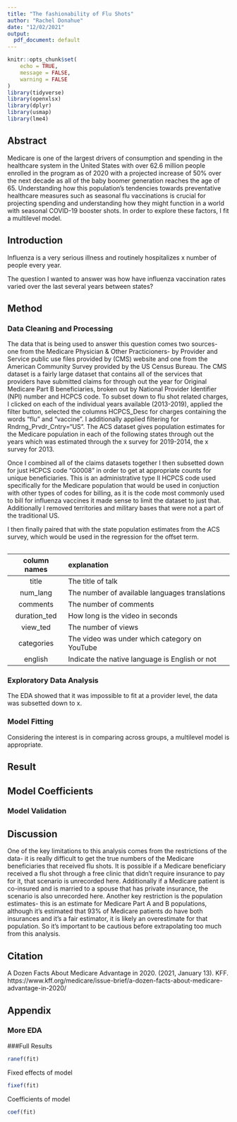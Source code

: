 ---
title: "The fashionability of Flu Shots"
author: "Rachel Donahue"
date: "12/02/2021"
output:
  pdf_document: default
---

```{r setup, include=FALSE}
knitr::opts_chunk$set(
	echo = TRUE,
	message = FALSE,
	warning = FALSE
)
library(tidyverse)
library(openxlsx)
library(dplyr)
library(usmap)
library(lme4)
```



## Abstract

Medicare is one of the largest drivers of consumption and spending in the healthcare system in the United States with over 62.6 million people enrolled in the program as of 2020 with a projected increase of 50% over the next decade as all of the baby boomer generation reaches the age of 65. Understanding how this population's tendencies towards preventative healthcare measures such as seasonal flu vaccinations is crucial for projecting spending and understanding how they might function in a world with seasonal COVID-19 booster shots. In order to explore these factors, I fit a multilevel model.

## Introduction

Influenza is a very serious illness and routinely hospitalizes x number of people every year. 

The question I wanted to answer was how have influenza vaccination rates varied over the last several years between states?



## Method

### Data Cleaning and Processing
The data that is being used to answer this question comes two sources- one from the Medicare Physician & Other Practicioners- by Provider and Service public use files provided by (CMS) website and one from the American Community Survey provided by the US Census Bureau. The CMS dataset is a fairly large dataset that contains all of the services that providers have submitted claims for through out the year for Original Medicare Part B beneficiaries, broken out by National Provider Identifier (NPI) number and HCPCS code. To subset down to flu shot related charges, I clicked on each of the individual years available (2013-2019), applied the filter button, selected the columns HCPCS_Desc for charges containing the words "flu" and "vaccine". I additionally applied filtering for Rndrng_Prvdr_Cntry="US". The ACS dataset gives population estimates for the Medicare population in each of the following states through out the years which was estimated through the x survey for 2019-2014, the x survey for 2013.

Once I combined all of the claims datasets together I then subsetted down for just HCPCS code "G0008" in order to get at appropriate counts for unique beneficiaries. This is an administrative type II HCPCS code used specifically for the Medicare population that would be used in conjuction with other types of codes for billing, as it is the code most commonly used to bill for influenza vaccines it made sense to limit the dataset to just that. Additionally I removed territories and military bases that were not a part of the traditional US.

I then finally paired that with the state population estimates from the ACS survey, which would be used in the regression for the offset term.


```{r include=FALSE}

```


| column names      | explanation |
| :--:              | :----- |
| title             | The title of talk|
| num_lang          | The number of available languages translations |
| comments          | The number of comments |
| duration_ted      | How long is the  video in  seconds |
| view_ted          | The number of views |
| categories        | The video was under which category on YouTube|
| english           | Indicate the native language is English or not|


### Exploratory Data Analysis
The EDA showed that it was impossible to fit at a provider level, the data was subsetted down to x.

### Model Fitting

Considering the interest is in comparing across groups, a multilevel model is appropriate.

## Result

## Model Coefficients

### Model Validation

## Discussion

One of the key limitations to this analysis comes from the restrictions of the data- it is really difficult to get the true numbers of the Medicare beneficiaries that received flu shots. It is possible if a Medicare beneficiary received a flu shot through a free clinic that didn't require insurance to pay for it, that scenario is unrecorded here. Additionally if a Medicare patient is co-insured and is married to a spouse that has private insurance, the scenario is also unrecorded here. Another key restriction is the population estimates- this is an estimate for Medicare Part A and B populations, although it's estimated that 93% of Medicare patients do have both insurances and it's a fair estimator, it is likely an overestimate for that population. So it's important to be cautious before extrapolating too much from this analysis.

## Citation

A Dozen Facts About Medicare Advantage in 2020. (2021, January 13). KFF. https://www.kff.org/medicare/issue-brief/a-dozen-facts-about-medicare-advantage-in-2020/



## Appendix
### More EDA

\newpage
###Full Results

```{r echo=FALSE}
ranef(fit)
```
Fixed effects of model
```{r echo=FALSE}
fixef(fit)
```
Coefficients of model
```{r echo=FALSE}
coef(fit)
```

